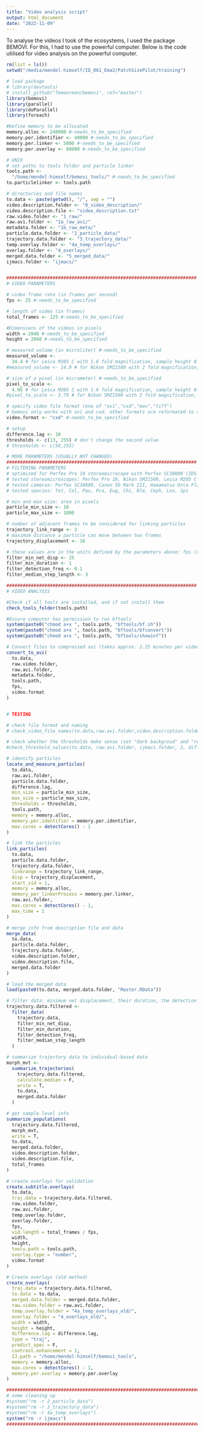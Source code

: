 ```yaml
---
title: "Video analysis script"
output: html_document
date: "2022-11-09"
---
```


To analyse the videos I took of the ecosystems, I used the package BEMOVI. For this, I had to use the powerful computer. Below is the code utilised for video analysis on the powerful computer.

```r
rm(list = ls())
setwd("/media/mendel-himself/ID_061_Ema2/PatchSizePilot/training")

# load package
# library(devtools)
# install_github("femoerman/bemovi", ref="master")
library(bemovi)
library(parallel)
library(doParallel)
library(foreach)

#Define memory to be allocated
memory.alloc <- 240000 #-needs_to_be_specified
memory.per.identifier <- 40000 #-needs_to_be_specified
memory.per.linker <- 5000 #-needs_to_be_specified
memory.per.overlay <- 60000 #-needs_to_be_specified

# UNIX
# set paths to tools folder and particle linker
tools.path <-
  "/home/mendel-himself/bemovi_tools/" #-needs_to_be_specified
to.particlelinker <- tools.path

# directories and file names
to.data <- paste(getwd(), "/", sep = "")
video.description.folder <- "0_video_description/"
video.description.file <- "video_description.txt"
raw.video.folder <- "1_raw/"
raw.avi.folder <- "1a_raw_avi/"
metadata.folder <- "1b_raw_meta/"
particle.data.folder <- "2_particle_data/"
trajectory.data.folder <- "3_trajectory_data/"
temp.overlay.folder <- "4a_temp_overlays/"
overlay.folder <- "4_overlays/"
merged.data.folder <- "5_merged_data/"
ijmacs.folder <- "ijmacs/"


######################################################################
# VIDEO PARAMETERS

# video frame rate (in frames per second)
fps <- 25 #-needs_to_be_specified

# length of video (in frames)
total_frames <- 125 #-needs_to_be_specified

#Dimensions of the videos in pixels
width = 2048 #-needs_to_be_specified
height = 2048 #-needs_to_be_specified

# measured volume (in microliter) #-needs_to_be_specified
measured_volume <-
  34.4 # for Leica M205 C with 1.6 fold magnification, sample height 0.5 mm and Hamamatsu Orca Flash 4
#measured_volume <- 14.9 # for Nikon SMZ1500 with 2 fold magnification, sample height 0.5 mm and Canon 5D Mark III

# size of a pixel (in micrometer) #-needs_to_be_specified
pixel_to_scale <-
  4.05 # for Leica M205 C with 1.6 fold magnification, sample height 0.5 mm and Hamamatsu Orca Flash 4
#pixel_to_scale <- 3.79 # for Nikon SMZ1500 with 2 fold magnification, sample height 0.5 mm and Canon 5D Mark III

# specify video file format (one of "avi","cxd","mov","tiff")
# bemovi only works with avi and cxd. other formats are reformated to avi below
video.format <- "cxd" #-needs_to_be_specified

# setup
difference.lag <- 10
thresholds <- c(13, 255) # don't change the second value
# thresholds <- c(50,255)

# MORE PARAMETERS (USUALLY NOT CHANGED)
######################################################################
# FILTERING PARAMETERS
# optimized for Perfex Pro 10 stereomicrocope with Perfex SC38800 (IDS UI-3880LE-M-GL) camera
# tested stereomicroscopes: Perfex Pro 10, Nikon SMZ1500, Leica M205 C
# tested cameras: Perfex SC38800, Canon 5D Mark III, Hamamatsu Orca Flash 4
# tested species: Tet, Col, Pau, Pca, Eug, Chi, Ble, Ceph, Lox, Spi

# min and max size: area in pixels
particle_min_size <- 10
particle_max_size <- 1000

# number of adjacent frames to be considered for linking particles
trajectory_link_range <- 3
# maximum distance a particle can move between two frames
trajectory_displacement <- 16

# these values are in the units defined by the parameters above: fps (seconds), measured_volume (microliters) and pixel_to_scale (micometers)
filter_min_net_disp <- 25
filter_min_duration <- 1
filter_detection_freq <- 0.1
filter_median_step_length <- 3

######################################################################
# VIDEO ANALYSIS

#Check if all tools are installed, and if not install them
check_tools_folder(tools.path)

#Ensure computer has permission to run bftools
system(paste0("chmod a+x ", tools.path, "bftools/bf.sh"))
system(paste0("chmod a+x ", tools.path, "bftools/bfconvert"))
system(paste0("chmod a+x ", tools.path, "bftools/showinf"))

# Convert files to compressed avi (takes approx. 2.25 minutes per video)
convert_to_avi(
  to.data,
  raw.video.folder,
  raw.avi.folder,
  metadata.folder,
  tools.path,
  fps,
  video.format
)


# TESTING

# check file format and naming
# check_video_file_names(to.data,raw.avi.folder,video.description.folder,video.description.file)

# check whether the thresholds make sense (set "dark backgroud" and "red")
#check_threshold_values(to.data, raw.avi.folder, ijmacs.folder, 2, difference.lag, thresholds, tools.path,  memory.alloc)

# identify particles
locate_and_measure_particles(
  to.data,
  raw.avi.folder,
  particle.data.folder,
  difference.lag,
  min_size = particle_min_size,
  max_size = particle_max_size,
  thresholds = thresholds,
  tools.path,
  memory = memory.alloc,
  memory.per.identifier = memory.per.identifier,
  max.cores = detectCores() - 1
)

# link the particles
link_particles(
  to.data,
  particle.data.folder,
  trajectory.data.folder,
  linkrange = trajectory_link_range,
  disp = trajectory_displacement,
  start_vid = 1,
  memory = memory.alloc,
  memory_per_linkerProcess = memory.per.linker,
  raw.avi.folder,
  max.cores = detectCores() - 1,
  max_time = 1
)

# merge info from description file and data
merge_data(
  to.data,
  particle.data.folder,
  trajectory.data.folder,
  video.description.folder,
  video.description.file,
  merged.data.folder
)

# load the merged data
load(paste0(to.data, merged.data.folder, "Master.RData"))

# filter data: minimum net displacement, their duration, the detection frequency and the median step length
trajectory.data.filtered <-
  filter_data(
    trajectory.data,
    filter_min_net_disp,
    filter_min_duration,
    filter_detection_freq,
    filter_median_step_length
  )

# summarize trajectory data to individual-based data
morph_mvt <-
  summarize_trajectories(
    trajectory.data.filtered,
    calculate.median = F,
    write = T,
    to.data,
    merged.data.folder
  )

# get sample level info
summarize_populations(
  trajectory.data.filtered,
  morph_mvt,
  write = T,
  to.data,
  merged.data.folder,
  video.description.folder,
  video.description.file,
  total_frames
)

# create overlays for validation
create.subtitle.overlays(
  to.data,
  traj.data = trajectory.data.filtered,
  raw.video.folder,
  raw.avi.folder,
  temp.overlay.folder,
  overlay.folder,
  fps,
  vid.length = total_frames / fps,
  width,
  height,
  tools.path = tools.path,
  overlay.type = "number",
  video.format
)

# Create overlays (old method)
create_overlays(
  traj.data = trajectory.data.filtered,
  to.data = to.data,
  merged.data.folder = merged.data.folder,
  raw.video.folder = raw.avi.folder,
  temp.overlay.folder = "4a_temp_overlays_old/",
  overlay.folder = "4_overlays_old/",
  width = width,
  height = height,
  difference.lag = difference.lag,
  type = "traj",
  predict_spec = F,
  contrast.enhancement = 1,
  IJ.path = "/home/mendel-himself/bemovi_tools",
  memory = memory.alloc,
  max.cores = detectCores() - 1,
  memory.per.overlay = memory.per.overlay
)

########################################################################
# some cleaning up
#system("rm -r 2_particle_data")
#system("rm -r 3_trajectory_data")
#system("rm -r 4a_temp_overlays")
system("rm -r ijmacs")
########################################################################

```